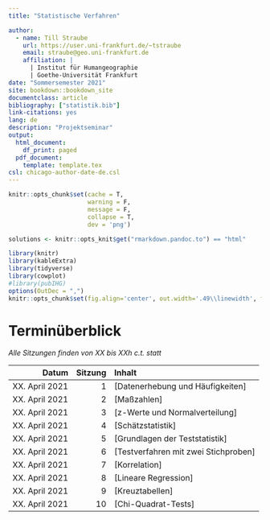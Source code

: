 ```yaml
---
title: "Statistische Verfahren"

author:
  - name: Till Straube
    url: https://user.uni-frankfurt.de/~tstraube
    email: straube@geo.uni-frankfurt.de
    affiliation: |
      | Institut für Humangeographie
      | Goethe-Universität Frankfurt
date: "Sommersemester 2021"
site: bookdown::bookdown_site
documentclass: article
bibliography: ["statistik.bib"]
link-citations: yes
lang: de
description: "Projektseminar"
output:
  html_document:
    df_print: paged
  pdf_document:
    template: template.tex
csl: chicago-author-date-de.csl
---
```


```r
knitr::opts_chunk$set(cache = T,
                      warning = F,
                      message = F,
                      collapse = T,
                      dev = 'png')

solutions <- knitr::opts_knit$get("rmarkdown.pandoc.to") == "html"

library(knitr)
library(kableExtra)
library(tidyverse)
library(cowplot)
#library(pubIHG)
options(OutDec = ",")
knitr::opts_chunk$set(fig.align='center', out.width='.49\\linewidth', fig.width=5, fig.height=3, echo=FALSE, warning=FALSE, message=FALSE, fig.pos = 'h')
```

# Terminüberblick {-}

*Alle Sitzungen finden von XX bis XXh c.t. statt*

Datum                 | Sitzung | Inhalt
--------------------: | ------: | :-----------------------------------
XX. April 2021        | 1       | [Datenerhebung und Häufigkeiten]
XX. April 2021        | 2       | [Maßzahlen]
XX. April 2021        | 3       | [z-Werte und Normalverteilung]
XX. April 2021        | 4       | [Schätzstatistik]
XX. April 2021        | 5       | [Grundlagen der Teststatistik]
XX. April 2021        | 6       | [Testverfahren mit zwei Stichproben]
XX. April 2021        | 7       | [Korrelation]
XX. April 2021        | 8       | [Lineare Regression]
XX. April 2021        | 9       | [Kreuztabellen]
XX. April 2021        | 10      | [Chi-Quadrat-Tests]

